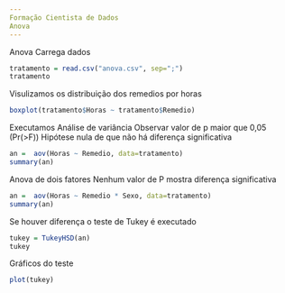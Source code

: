 ```yaml
---
Formação Cientista de Dados
Anova
---
```

Anova
Carrega dados
```r
tratamento = read.csv("anova.csv", sep=";")
tratamento
```
Visulizamos os distribuição dos remedios por horas
```r
boxplot(tratamento$Horas ~ tratamento$Remedio)
```
Executamos Análise de variância
Observar valor de p maior que 0,05 (Pr(>F))
Hipótese nula de que não há diferença significativa
```r
an =  aov(Horas ~ Remedio, data=tratamento)
summary(an)
```
Anova de dois fatores
Nenhum valor de P mostra diferença significativa
```r
an =  aov(Horas ~ Remedio * Sexo, data=tratamento)
summary(an)
```
Se houver diferença o teste de Tukey é executado
```r
tukey = TukeyHSD(an)
tukey
```
Gráficos do teste

```r
plot(tukey)
```
